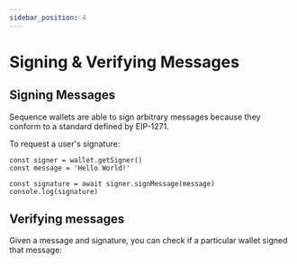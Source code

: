 ```yaml
---
sidebar_position: 4
---
```


# Signing & Verifying Messages

## Signing Messages

Sequence wallets are able to sign arbitrary messages because they conform to a standard defined by EIP-1271.

To request a user's signature:

```
const signer = wallet.getSigner()
const message = 'Hello World!'

const signature = await signer.signMessage(message)
console.log(signature)
```

## Verifying messages

Given a message and signature, you can check if a particular wallet signed that message:

```
```
